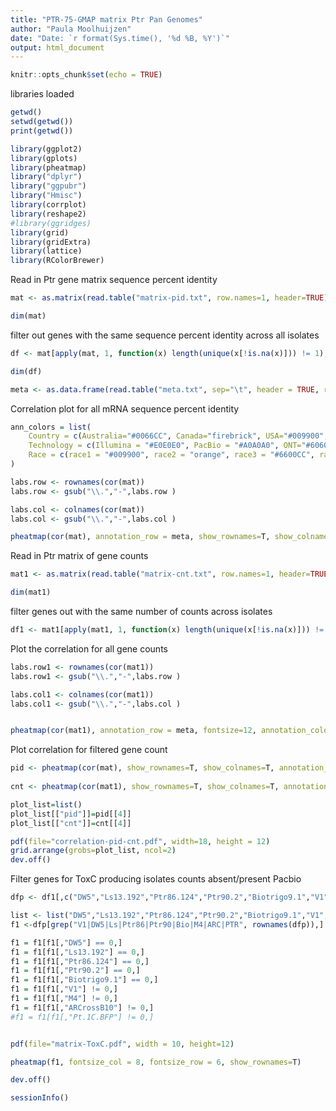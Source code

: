 ```yaml
---
title: "PTR-75-GMAP matrix Ptr Pan Genomes"
author: "Paula Moolhuijzen"
date: "Date: `r format(Sys.time(), '%d %B, %Y')`"
output: html_document
---
```


```r
knitr::opts_chunk$set(echo = TRUE)
```

libraries loaded

```r
getwd()
setwd(getwd())
print(getwd())
```


```r

library(ggplot2)
library(gplots)
library(pheatmap)
library("dplyr")
library("ggpubr")
library("Hmisc")
library(corrplot)
library(reshape2)
#library(ggridges)
library(grid)
library(gridExtra)
library(lattice)
library(RColorBrewer)
```

Read in Ptr gene matrix sequence percent identity

```r

mat <- as.matrix(read.table("matrix-pid.txt", row.names=1, header=TRUE))

dim(mat)
```

filter out genes with the same sequence percent identity across all isolates

```r

df <- mat[apply(mat, 1, function(x) length(unique(x[!is.na(x)])) != 1),]

dim(df)
```


```r
meta <- as.data.frame(read.table("meta.txt", sep="\t", header = TRUE, row.names=1 ))

```


Correlation plot for all mRNA sequence percent identity

```r

ann_colors = list(
    Country = c(Australia="#0066CC", Canada="firebrick", USA="#009900", Algeria="#EED8BD", Tunisia="#D1B28A", UK="#D9A7E8", Germany="#C270DB", Denmark="#A436C6", Brazil="#6600CC"),
    Technology = c(Illumina = "#E0E0E0", PacBio = "#A0A0A0", ONT="#606060", Sanger="#A0A0A0"),
    Race = c(race1 = "#009900", race2 = "orange", race3 = "#6600CC", race4 = "#0066CC", race5 = "#FFD700", race7 = "firebrick", race8= "black", na="white", unknown="#D2B48C")
)

labs.row <- rownames(cor(mat))
labs.row <- gsub("\\.","-",labs.row )

labs.col <- colnames(cor(mat))
labs.col <- gsub("\\.","-",labs.col )

pheatmap(cor(mat), annotation_row = meta, show_rownames=T, show_colnames=T, fontsize=12, annotation_colors = ann_colors, labels_row=labs.row, labels_col=labs.col)

```

Read in Ptr  matrix of gene counts

```r

mat1 <- as.matrix(read.table("matrix-cnt.txt", row.names=1, header=TRUE))

dim(mat1)
```

filter genes out with the same number of counts across isolates

```r


df1 <- mat1[apply(mat1, 1, function(x) length(unique(x[!is.na(x)])) != 1),]


```


Plot the correlation for all gene counts

```r


labs.row1 <- rownames(cor(mat1))
labs.row1 <- gsub("\\.","-",labs.row )

labs.col1 <- colnames(cor(mat1))
labs.col1 <- gsub("\\.","-",labs.col )


pheatmap(cor(mat1), annotation_row = meta, fontsize=12, annotation_colors = ann_colors, labels_row=labs.row1, labels_col=labs.col1)

```


Plot correlation for filtered gene count

```r

pid <- pheatmap(cor(mat), show_rownames=T, show_colnames=T, annotation_row = meta, fontsize=12, annotation_colors = ann_colors, main="A", labels_row=labs.row, labels_col=labs.col)
  
cnt <- pheatmap(cor(mat1), show_rownames=T, show_colnames=T, annotation_row = meta, fontsize=12,annotation_colors = ann_colors, main="B", labels_row=labs.row1, labels_col=labs.col1)

```

```r
plot_list=list()
plot_list[["pid"]]=pid[[4]]
plot_list[["cnt"]]=cnt[[4]]

pdf(file="correlation-pid-cnt.pdf", width=18, height = 12)
grid.arrange(grobs=plot_list, ncol=2)
dev.off()
```


Filter genes for ToxC producing isolates counts absent/present Pacbio

```r
dfp <- df1[,c("DW5","Ls13.192","Ptr86.124","Ptr90.2","Biotrigo9.1","V1","M4","ARCrossB10","Pt.1C.BFP")]

list <- list("DW5","Ls13.192","Ptr86.124","Ptr90.2","Biotrigo9.1","V1","M4","ARCrossB10","Pt.1C.BFP")
f1 <-dfp[grep("V1|DW5|Ls|Ptr86|Ptr90|Bio|M4|ARC|PTR", rownames(dfp)),]

f1 = f1[f1[,"DW5"] == 0,]
f1 = f1[f1[,"Ls13.192"] == 0,]
f1 = f1[f1[,"Ptr86.124"] == 0,]
f1 = f1[f1[,"Ptr90.2"] == 0,]
f1 = f1[f1[,"Biotrigo9.1"] == 0,]
f1 = f1[f1[,"V1"] != 0,]
f1 = f1[f1[,"M4"] != 0,]
f1 = f1[f1[,"ARCrossB10"] != 0,]
#f1 = f1[f1[,"Pt.1C.BFP"] != 0,]


pdf(file="matrix-ToxC.pdf", width = 10, height=12)

pheatmap(f1, fontsize_col = 8, fontsize_row = 6, show_rownames=T)

dev.off()
```

```r
sessionInfo()
```

